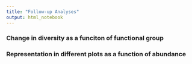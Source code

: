 ```yaml
---
title: "Follow-up Analyses"
output: html_notebook
---
```


### Change in diversity as a funciton of functional group

### Representation in different plots as a function of abundance

